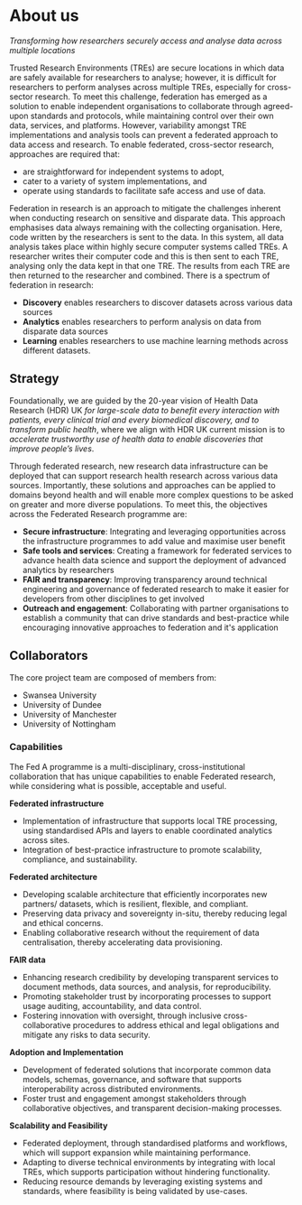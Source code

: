 # About us
*Transforming how researchers securely access and analyse data across multiple locations*

Trusted Research Environments (TREs) are secure locations in which data are safely available for researchers to analyse; however, it is difficult for researchers to perform analyses across multiple TREs, especially for cross-sector research. To meet this challenge, federation has emerged as a solution to enable independent organisations to collaborate through agreed-upon standards and protocols, while maintaining control over their own data, services, and platforms. However, variability amongst TRE implementations and analysis tools can prevent a federated approach to data access and research. To enable federated, cross-sector research, approaches are required that:
- are straightforward for independent systems to adopt,
- cater to a variety of system implementations, and 
- operate using standards to facilitate safe access and use of data.

Federation in research is an approach to mitigate the challenges inherent when conducting research on sensitive and disparate data. This approach emphasises data always remaining with the collecting organisation. Here, code written by the researchers is sent to the data. In this system, all data analysis takes place within highly secure computer systems called TREs. A researcher writes their computer code and this is then sent to each TRE, analysing only the data kept in that one TRE.  The results from each TRE are then returned to the researcher and combined. There is a spectrum of federation in research:
- **Discovery** enables researchers to discover datasets across various data sources
- **Analytics** enables researchers to perform analysis on data from disparate data sources 
- **Learning** enables researchers to use machine learning methods across different datasets.

## Strategy
Foundationally, we are guided by the 20-year vision of Health Data Research (HDR) UK *for large-scale data to benefit every interaction with patients, every clinical trial and every biomedical discovery, and to transform public health*, where we align with HDR UK current mission is to *accelerate trustworthy use of health data to enable discoveries that improve people’s lives*. 

Through federated research, new research data infrastructure can be deployed that can support research health research across various data sources. Importantly, these solutions and approaches can be applied to domains beyond health and will enable more complex questions to be asked on greater and more diverse populations. To meet this, the objectives across the Federated Research programme are:
- **Secure infrastructure**: Integrating and leveraging opportunities across the infrastructure programmes to add value and maximise user benefit
- **Safe tools and services**: Creating a framework for federated services to advance health data science and support the deployment of advanced analytics by researchers
- **FAIR and transparency**: Improving transparency around technical engineering and governance of federated research to make it easier for developers from other disciplines to get involved
- **Outreach and engagement**: Collaborating with partner organisations to establish a community that can drive standards and best-practice while encouraging innovative approaches to federation and it's application

## Collaborators
The core project team are composed of members from:
- Swansea University
- University of Dundee
- University of Manchester
- University of Nottingham

### Capabilities
The Fed A programme is a multi-disciplinary, cross-institutional collaboration that has unique capabilities to enable Federated research, while considering what is possible, acceptable and useful.

**Federated infrastructure**
- Implementation of infrastructure that supports local TRE processing, using standardised APIs and layers to enable coordinated analytics across sites.
- Integration of best-practice infrastructure to promote scalability, compliance, and sustainability.

**Federated architecture**
- Developing scalable architecture that efficiently incorporates new partners/ datasets, which is resilient, flexible, and compliant.
- Preserving data privacy and sovereignty in-situ, thereby reducing legal and ethical concerns.
- Enabling collaborative research without the requirement of data centralisation, thereby accelerating data provisioning.

**FAIR data**
- Enhancing research credibility by developing transparent services to document methods, data sources, and analysis, for reproducibility. 
- Promoting stakeholder trust by incorporating processes to support usage auditing, accountability, and data control.
- Fostering innovation with oversight, through inclusive cross-collaborative procedures to address ethical and legal obligations and mitigate any risks to data security.

**Adoption and Implementation**
- Development of federated solutions that incorporate common data models, schemas, governance, and software that supports interoperability across distributed environments.
- Foster trust and engagement amongst stakeholders through collaborative objectives, and transparent decision-making processes.

**Scalability and Feasibility**
- Federated deployment, through standardised platforms and workflows, which will support expansion while maintaining performance.
- Adapting to diverse technical environments by integrating with local TREs, which supports participation without hindering functionality.
- Reducing resource demands by leveraging existing systems and standards, where feasibility is being validated by use-cases.
